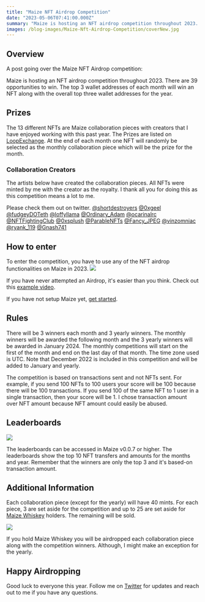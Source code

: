 ```yaml
---
title: "Maize NFT Airdrop Competition"
date: "2023-05-06T07:41:00.000Z"
summary: "Maize is hosting an NFT airdrop competition throughout 2023. There are 39 opportunities to win. The top 3 wallet addresses of each month will win an NFT along with the overall top three wallet addresses for the year..."
images: /blog-images/Maize-Nft-Airdrop-Competition/coverNew.jpg
---
```


## Overview

A post going over the Maize NFT Airdrop competition:

Maize is hosting an NFT airdrop competition throughout 2023. There are 39 opportunities to win. The top 3 wallet addresses of each month will win an NFT along with the overall top three wallet addresses for the year.

## Prizes

The 13 different NFTs are Maize collaboration pieces with creators that I have enjoyed working with this past year. The Prizes are listed on [LoopExchange](https://loopexchange.art/collection/maizecollaboration). At the end of each month one NFT will randomly be selected as the monthly collaboration piece which will be the prize for the month.

### Collaboration Creators

The artists below have created the collaboration pieces. All NFTs were minted by me with the creator as the royalty. I thank all you for doing this as this competition means a lot to me.

Please check them out on twitter.
[@shortdestroyers](https://twitter.com/shortdestroyers) [@0xgeel](https://twitter.com/0xgeel) [@fudgeyDOTeth](https://twitter.com/fudgeyDOTeth) [@loffyllama](https://twitter.com/loffyllama) [@Ordinary_Adam](https://twitter.com/Ordinary_Adam) [@ocarinalrc](https://twitter.com/ocarinalrc) [@NFTFightingClub](https://twitter.com/NFTFightingClub) [@0xsplush](https://twitter.com/0xsplush) [@ParableNFTs](https://twitter.com/ParableNFTs) [@Fancy_JPEG](https://twitter.com/Fancy_JPEG) [@vinzomniac](https://twitter.com/vinzomniac) [@ryank_119](https://twitter.com/ryank_119) [@Gnash741](https://twitter.com/Gnash741)

## How to enter

To enter the competition, you have to use any of the NFT airdrop functionalities on Maize in 2023.
![](/blog-images/Maize-Nft-Airdrop-Competition/NftAirdropFunctionality.jpg)

If you have never attempted an Airdrop, it's easier than you think. Check out this [example video](https://www.youtube.com/watch?v=tsKZYBKJ-j0).

If you have not setup Maize yet, [get started](https://maizehelps.art/getstarted).

## Rules

There will be 3 winners each month and 3 yearly winners. The monthly winners will be awarded the following month and the 3 yearly winners will be awarded in January 2024. The monthly competitions will start on the first of the month and end on the last day of that month. The time zone used is UTC. Note that December 2022 is included in this competition and will be added to January and yearly.

The competition is based on transactions sent and not NFTs sent. For example, if you send 100 NFTs to 100 users your score will be 100 because there will be 100 transactions. If you send 100 of the same NFT to 1 user in a single transaction, then your score will be 1. I chose transaction amount over NFT amount because NFT amount could easily be abused.

## Leaderboards

![](/blog-images/Maize-Nft-Airdrop-Competition/NftAirdropLeaderboard.jpg)

The leaderboards can be accessed in Maize v0.0.7 or higher. The leaderboards show the top 10 NFT transfers and amounts for the months and year. Remember that the winners are only the top 3 and it's based-on transaction amount.

## Additional Information

Each collaboration piece (except for the yearly) will have 40 mints. For each piece, 3 are set aside for the competition and up to 25 are set aside for [Maize Whiskey](https://loopexchange.art/collection/maizeorigin/item/0xe21a22643014393cf9cea349674bd47056ddd6c3da2a7f30a9f870e9feb45135) holders. The remaining will be sold.

![](https://gateway.pinata.cloud/ipfs/QmYUAM2s2BjvYnnynZYWnwusFBu3aJWhqizGH4NEn9bn9F?_gl=1*1fi4gqe*rs_ga*YTk2NmIyMmItMzg1NC00MjA0LWFjOTEtNTdjOTZiMDQxZmUy*rs_ga_5RMPXG14TE*MTY4MzQ2MDI5My4xLjEuMTY4MzQ2MDMwNC40OS4wLjA.)

If you hold Maize Whiskey you will be airdropped each collaboration piece along with the competition winners. Although, I might make an exception for the yearly.

## Happy Airdropping

Good luck to everyone this year. Follow me on [Twitter](https://twitter.com/cobmin) for updates and reach out to me if you have any questions.
